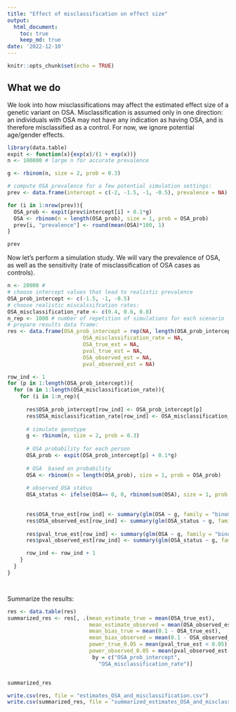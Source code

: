 ```yaml
---
title: "Effect of misclassification on effect size"
output: 
  html_document:
    toc: true
    keep_md: true
date: '2022-12-10'
---
```


```r
knitr::opts_chunk$set(echo = TRUE)
```

## What we do

We look into how misclassifications may affect the estimated effect size of a genetic variant on OSA. Misclassification is assumed only in one direction: an individuals with OSA may not have any indication as having OSA, and is therefore misclassified as a control. For now, we ignore potential age/gender effects. 



```r
library(data.table)
expit <- function(x){exp(x)/(1 + exp(x))}
n <- 100000 # large n for accurate prevalence

g <- rbinom(n, size = 2, prob = 0.3)

# compute OSA prevalence for a few potential simulation settings: 
prev <- data.frame(intercept = c(-2, -1.5, -1, -0.5), prevalence = NA)

for (i in 1:nrow(prev)){
  OSA_prob <- expit(prev$intercept[i] + 0.1*g)
  OSA <- rbinom(n = length(OSA_prob), size = 1, prob = OSA_prob)
  prev[i, "prevalence"] <- round(mean(OSA)*100, 1)
}

prev

```


Now let's perform a simulation study. We will vary the prevalence of  OSA, as well as the sensitivity (rate of misclassification of OSA cases as controls). 

```r
n <- 20000 # 
# choose intercept values that lead to realistic prevalence
OSA_prob_intercept <- c(-1.5, -1, -0.5)
# choose realistic miscalssifcation rates: 
OSA_misclassification_rate <- c(0.4, 0.6, 0.8)
n_rep <- 1000 # number of repetition of simulations for each scenario
# prepare results data frame:
res <- data.frame(OSA_prob_intercept = rep(NA, length(OSA_prob_intercept)*length(OSA_misclassification_rate)*n_rep), 
                        OSA_misclassification_rate = NA, 
                        OSA_true_est = NA,
                        pval_true_est = NA,
                        OSA_observed_est = NA,
                        pval_observed_est = NA)

row_ind <- 1
for (p in 1:length(OSA_prob_intercept)){
  for (m in 1:length(OSA_misclassification_rate)){
    for (i in 1:n_rep){
      
      res$OSA_prob_intercept[row_ind] <- OSA_prob_intercept[p]
      res$OSA_misclassification_rate[row_ind] <- OSA_misclassification_rate[m]
        
      # simulate genotype
      g <- rbinom(n, size = 2, prob = 0.3)
      
      # OSA probability for each person
      OSA_prob <- expit(OSA_prob_intercept[p] + 0.1*g)
      
      # OSA  based on probability
      OSA <- rbinom(n = length(OSA_prob), size = 1, prob = OSA_prob)
      
      # observed OSA status
      OSA_status <- ifelse(OSA== 0, 0, rbinom(sum(OSA), size = 1, prob = 1-OSA_misclassification_rate[m]))
      
      
      res$OSA_true_est[row_ind] <- summary(glm(OSA ~ g, family = "binomial"))$coef["g", "Estimate"]
      res$OSA_observed_est[row_ind] <- summary(glm(OSA_status ~ g, family = "binomial"))$coef["g", "Estimate"]
      
      res$pval_true_est[row_ind] <- summary(glm(OSA ~ g, family = "binomial"))$coef["g", "Pr(>|z|)"]
      res$pval_observed_est[row_ind] <- summary(glm(OSA_status ~ g, family = "binomial"))$coef["g", "Pr(>|z|)"]

      row_ind <- row_ind + 1
    }
  }
}




```



Summarize the results:
```r
res <- data.table(res)
summarized_res <- res[, .(mean_estimate_true = mean(OSA_true_est), 
                          mean_estimate_observed = mean(OSA_observed_est), 
                          mean_bias_true = mean(0.1 - OSA_true_est), 
                          mean_bias_observed = mean(0.1 - OSA_observed_est), 
                          power_true_0.05 = mean(pval_true_est < 0.05), 
                          power_observed_0.05 = mean(pval_observed_est < 0.05)), 
                           by = c("OSA_prob_intercept", 
                             "OSA_misclassification_rate")]


summarized_res

write.csv(res, file = "estimates_OSA_and_misclassification.csv")
write.csv(summarized_res, file = "summarized_estimates_OSA_and_misclassification.csv")

```